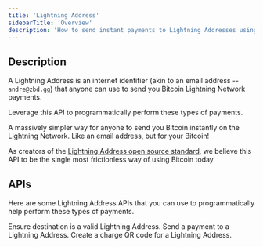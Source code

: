 ```yaml
---
title: 'Lightning Address'
sidebarTitle: 'Overview'
description: 'How to send instant payments to Lightning Addresses using ZBD Payments APIs.'
---
```


## Description

A Lightning Address is an internet identifier (akin to an email address -- `andre@zbd.gg`) that anyone can use to send you Bitcoin Lightning Network payments.

Leverage this API to programmatically perform these types of payments.

<CardGroup cols={1}>
  <Card icon="globe" color="blue" title="Lightning Address (lightningaddress.com)" href="https://lightningaddress.com">
    A massively simpler way for anyone to send you Bitcoin instantly on the Lightning Network. Like an email address, but for your Bitcoin!
  </Card>
</CardGroup>

As creators of the [Lightning Address open source standard](https://github.com/andrerfneves/lightning-address), we believe this API to be the single most frictionless way of using Bitcoin today.

## APIs

Here are some Lightning Address APIs that you can use to programmatically help perform these types of payments.

<CardGroup cols={3}>
  <Card title="Validate Address" icon="code" color="#000000" href="/payments/api/lightning-address/validate">
    Ensure destination is a valid Lightning Address.
  </Card>
  <Card title="Send Payment" icon="code" color="#000000" href="/payments/api/lightning-address/send">
    Send a payment to a Lightning Address.
  </Card>
  <Card title="Create Charge" icon="code" color="#000000" href="/payments/api/lightning-address/create-charge">
    Create a charge QR code for a Lightning Address.
  </Card>
</CardGroup>
